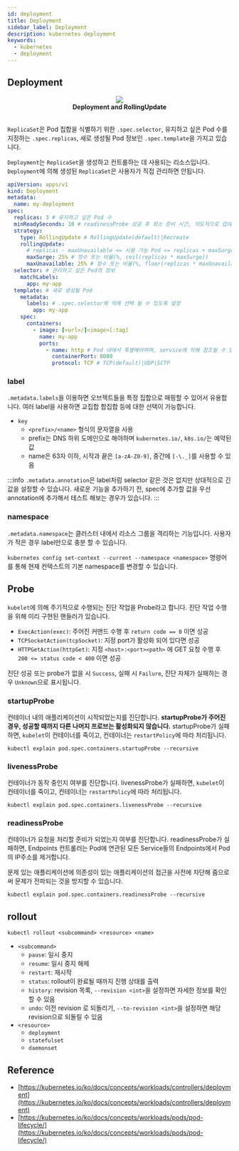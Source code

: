 ```yaml
---
id: deployment
title: Deployment
sidebar_label: Deployment
description: kubernetes deployment
keywords:
  - kubernetes
  - deployment
---
```



## Deployment

<center>
  <img
    src={useBaseUrl("img/nn/mlops/kubernetes/deployment-rolling.gif")}
    width={750}
  />
</center>
<center>
  <strong>Deployment and RollingUpdate</strong>
</center>
<br />

`ReplicaSet`은 Pod 집합을 식별하기 위한 `.spec.selector`, 유지하고 싶은 Pod 수를 지정하는 `.spec.replicas`, 새로 생성될 Pod 정보인 `.spec.template`을 가지고 있습니다.

`Deployment`는 `ReplicaSet`을 생성하고 컨트롤하는 데 사용되는 리소스입니다. `Deployment`에 의해 생성된 `ReplicaSet`은 사용자가 직접 관리하면 안됩니다.

```yaml
apiVersion: apps/v1
kind: Deployment
metadata:
  name: my-deployment
spec:
  replicas: 3 # 유지하고 싶은 Pod 수
  minReadySeconds: 10 # readinessProbe 성공 후 최소 준비 시간, 의도적으로 업데이트 속도를 늦출 수 있음
  strategy:
    type: RollingUpdate # RollingUpdate(default)|Recreate
    rollingUpdate:
      # replicas - maxUnavailable <= 사용 가능 Pod <= replicas + maxSurge
      maxSurge: 25% # 정수 또는 비율(%, ceil(replicas * maxSurge))
      maxUnavailable: 25% # 정수 또는 비율(%, floor(replicas * maxUnavailable))
  selector: # 관리하고 싶은 Pod의 정보
    matchLabels:
      app: my-app
  template: # 새로 생성될 Pod
    metadata:
      labels: # .spec.selector에 의해 선택 될 수 있도록 설정
        app: my-app
    spec:
      containers:
        - image: [<url>/]<image>[:tag]
          name: my-app
          ports:
            - name: http # Pod 내에서 특별해야하며, service에 의해 참조될 수 있음
              containerPort: 8080
              protocol: TCP # TCP(default)|UDP|SCTP
```

### label

`.metadata.labels`을 이용하면 오브젝트들을 특정 집합으로 매핑할 수 있어서 유용합니다. 여러 label을 사용하면 교집합 합집합 등에 대한 선택이 가능합니다.

- `key`
  - `<prefix>/<name>` 형식의 문자열을 사용
  - prefix는 DNS 하위 도메인으로 해야하며 `kubernetes.io/`, `k8s.io/`는 예약된 값
  - name은 63자 이하, 시작과 끝은 `[a-zA-Z0-9]`, 중간에 `[-\._]`를 사용할 수 있음

:::info
`.metadata.annotation`은 label처럼 selector 같은 것은 없지만 상대적으로 긴 값을 설정할 수 있습니다. 새로운 기능을 추가하기 전, spec에 추가할 값을 우선 annotation에 추가해서 테스트 해보는 경우가 있습니다.
:::

### namespace

`.metadata.namespace`는 클러스터 내에서 리소스 그룹을 격리하는 기능입니다. 사용자가 적은 경우 label만으로 충분 할 수 있습니다.

`kubernetes config set-context --current --namespace <namespace>` 명령어를 통해 현재 컨텍스트의 기본 namespace를 변경할 수 있습니다.

## Probe

`kubelet`에 의해 주기적으로 수행되는 진단 작업을 Probe라고 합니다. 진단 작업 수행을 위해 미리 구현된 핸들러가 있습니다.

- `ExecAction(exec)`: 주어진 커맨드 수행 후 `return code == 0` 이면 성공
- `TCPSocketAction(tcpSocket)`: 지정 port가 활성화 되어 있다면 성공
- `HTTPGetAction(httpGet)`: 지정 `<host>:<port><path>` 에 GET 요청 수행 후 `200 <= status code < 400` 이면 성공

진단 성공 또는 probe가 없을 시 `Success`, 실패 시 `Failure`, 진단 자체가 실패하는 경우 `Unknown`으로 표시됩니다.

### startupProbe

컨테이너 내의 애플리케이션이 시작되었는지를 진단합니다. **startupProbe가 주어진 경우, 성공할 때까지 다른 나머지 프로브는 활성화되지 않습니다.** startupProbe가 실패하면, `kubelet`이 컨테이너를 죽이고, 컨테이너는 `restartPolicy`에 따라 처리됩니다.

```shell
kubectl explain pod.spec.containers.startupProbe --recursive
```

### livenessProbe

컨테이너가 동작 중인지 여부를 진단합니다. livenessProbe가 실패하면, `kubelet`이 컨테이너를 죽이고, 컨테이너는 `restartPolicy`에 따라 처리됩니다.

```shell
kubectl explain pod.spec.containers.livenessProbe --recursive
```

### readinessProbe

컨테이너가 요청을 처리할 준비가 되었는지 여부를 진단합니다. readinessProbe가 실패하면, Endpoints 컨트롤러는 Pod에 연관된 모든 Service들의 Endpoints에서 Pod의 IP주소를 제거합니다.

문제 있는 애플리케이션에 의존성이 있는 애플리케이션의 접근을 사전에 차단해 줌으로써 문제가 전파되는 것을 방지할 수 있습니다.

```shell
kubectl explain pod.spec.containers.readinessProbe --recursive
```

## rollout

```shell
kubectl rollout <subcommand> <resource> <name>
```

- `<subcommand>`
  - `pause`: 일시 중지
  - `resume`: 일시 중지 해제
  - `restart`: 재시작
  - `status`: rollout이 완료될 때까지 진행 상태를 출력
  - `history`: revision 목록, `--revision <int>`을 설정하면 자세한 정보를 확인 할 수 있음
  - `undo`: 이전 revision 로 되돌리기, `--to-revision <int>`을 설정하면 해당 revision으로 되돌릴 수 있음
- `<resource>`
  - `deployment`
  - `statefulset`
  - `daemonset`

## Reference

- [https://kubernetes.io/ko/docs/concepts/workloads/controllers/deployment](https://kubernetes.io/ko/docs/concepts/workloads/controllers/deployment)
- [https://kubernetes.io/ko/docs/concepts/workloads/pods/pod-lifecycle/](https://kubernetes.io/ko/docs/concepts/workloads/pods/pod-lifecycle/)
